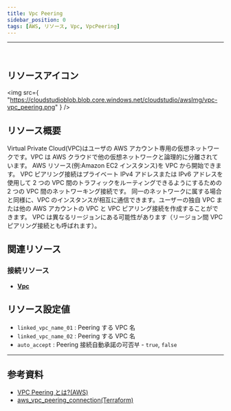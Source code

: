 ```yaml
---
title: Vpc Peering
sidebar_position: 0
tags: [AWS, リソース, Vpc, VpcPeering]
---
```


<hr />
<br />

## リソースアイコン

<img
    src={
        "https://cloudstudioblob.blob.core.windows.net/cloudstudio/awsImg/vpc-vpc_peering.png"
    }
/>

## リソース概要

Virtual Private Cloud(VPC)はユーザの AWS アカウント専用の仮想ネットワークです。VPC は AWS クラウドで他の仮想ネットワークと論理的に分離されています。
AWS リソース(例:Amazon EC2 インスタンス)を VPC から開始できます。
VPC ピアリング接続はプライベート IPv4 アドレスまたは IPv6 アドレスを使用して 2 つの VPC 間のトラフィックをルーティングできるようにするための 2 つの VPC 間のネットワーキング接続です。
同一のネットワークに属する場合と同様に、VPC のインスタンスが相互に通信できます。ユーザーの独自 VPC または他の AWS アカウントの VPC と VPC ピアリング接続を作成することができます。
VPC は異なるリージョンにある可能性があります（リージョン間 VPC ピアリング接続とも呼ばれます）。

## 関連リソース

### 接続リソース

-   [**Vpc**](https://docs.cstudio.app/ja/docs/resource/aws/Vpc/)

## リソース設定値

-   `linked_vpc_name_01` : Peering する VPC 名
-   `linked_vpc_name_02` : Peering する VPC 名
-   `auto_accept` : Peering 接続自動承諾の可否부 - `true`, `false`

---

## 参考資料

-   [VPC Peering とは?(AWS)](https://docs.aws.amazon.com/ko_kr/vpc/latest/peering/what-is-vpc-peering.html)
-   [aws_vpc_peering_connection(Terraform)](https://registry.terraform.io/providers/hashicorp/aws/latest/docs/resources/vpc_peering_connection)
